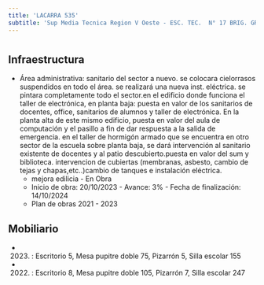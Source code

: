 ```yaml
---
title: 'LACARRA 535'
subtitle: 'Sup Media Tecnica Region V Oeste - ESC. TEC.  N° 17 BRIG. GRAL. CORNELIO SAAVEDRA - CAIYJ LACARRA'
---
```


#
## Infraestructura

* Área administrativa: sanitario del sector a nuevo. se colocara cielorrasos suspendidos en todo el área. se realizará una nueva inst. eléctrica. se pintara completamente todo el sector.en el edificio donde funciona el taller de electrónica, en planta baja: puesta en valor de los sanitarios de docentes, office, sanitarios de alumnos y taller de electrónica.
En la planta alta de este mismo edificio, puesta en valor del aula de computación y el pasillo a fin de dar respuesta a la salida de emergencia. en el taller de hormigón armado que se encuentra en otro sector de la escuela sobre planta baja, se dará intervención al sanitario existente de docentes y al patio descubierto.puesta en valor del sum y biblioteca. intervencion de cubiertas (membranas, asbesto, cambio de tejas y chapas,etc..)cambio de tanques e instalación eléctrica. 
    + mejora edilicia - En Obra 
    + Inicio de obra: 20/10/2023 - Avance: 3% - Fecha de finalización: 14/10/2024 
    + Plan de obras 2021 - 2023 






## Mobiliario

*  (2023) : Escritorio 5, Mesa pupitre doble 75, Pizarrón 5, Silla escolar 155 

*  (2022) : Escritorio 8, Mesa pupitre doble 105, Pizarrón 7, Silla escolar 247 



